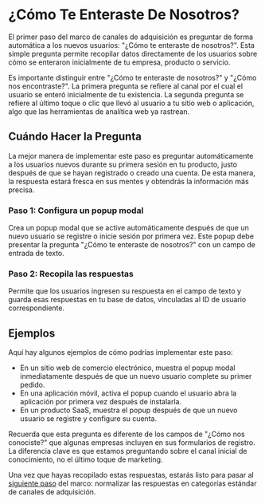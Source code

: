 
# ¿Cómo Te Enteraste De Nosotros?

El primer paso del marco de canales de adquisición es preguntar de forma automática a los nuevos usuarios: "¿Cómo te enteraste de nosotros?". Esta simple pregunta permite recopilar datos directamente de los usuarios sobre cómo se enteraron inicialmente de tu empresa, producto o servicio.

<Callout>
Es importante distinguir entre "¿Cómo te enteraste de nosotros?" y "¿Cómo nos encontraste?". La primera pregunta se refiere al canal por el cual el usuario se enteró inicialmente de tu existencia. La segunda pregunta se refiere al último toque o clic que llevó al usuario a tu sitio web o aplicación, algo que las herramientas de analítica web ya rastrean.
</Callout>

## Cuándo Hacer la Pregunta

La mejor manera de implementar este paso es preguntar automáticamente a los usuarios nuevos durante su primera sesión en tu producto, justo después de que se hayan registrado o creado una cuenta. De esta manera, la respuesta estará fresca en sus mentes y obtendrás la información más precisa.

<Steps>

### Paso 1: Configura un popup modal

Crea un popup modal que se active automáticamente después de que un nuevo usuario se registre o inicie sesión por primera vez. Este popup debe presentar la pregunta "¿Cómo te enteraste de nosotros?" con un campo de entrada de texto.

### Paso 2: Recopila las respuestas

Permite que los usuarios ingresen su respuesta en el campo de texto y guarda esas respuestas en tu base de datos, vinculadas al ID de usuario correspondiente.

</Steps>

## Ejemplos

Aquí hay algunos ejemplos de cómo podrías implementar este paso:

- En un sitio web de comercio electrónico, muestra el popup modal inmediatamente después de que un nuevo usuario complete su primer pedido.
- En una aplicación móvil, activa el popup cuando el usuario abra la aplicación por primera vez después de instalarla.
- En un producto SaaS, muestra el popup después de que un nuevo usuario se registre y configure su cuenta.

<Callout>
Recuerda que esta pregunta es diferente de los campos de "¿Cómo nos conociste?" que algunas empresas incluyen en sus formularios de registro. La diferencia clave es que estamos preguntando sobre el canal inicial de conocimiento, no el último toque de marketing.
</Callout>

Una vez que hayas recopilado estas respuestas, estarás listo para pasar al [siguiente paso](/marco-de-canales-de-adquisicion/normaliza-las-respuestas) del marco: normalizar las respuestas en categorías estándar de canales de adquisición.